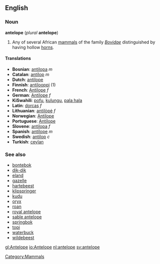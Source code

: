 {{wikipedia}}
==English==

===Noun===
'''antelope''' (''plural'' '''antelope''')

#Any of several African [[mammals]] of the family ''[[Bovidae]]'' distinguished by having hollow [[horn]]s.

====Translations====
*'''Bosnian''': [[antilopa]] ''m''
*'''Catalan''': [[antílop]] ''m''
*'''Dutch''': [[antilope]]
*'''Finnish''': [[antilooppi]] (1)
*'''French''': [[Antilope]] ''f''
*'''German''': [[Antilope]] ''f''
*'''KiSwahili''': [[pofu]], [[kulungu]], [[pala hala]]
*'''Latin''': [[dorcas]] ''f''
*'''Lithuanian''': [[antilòpė]] ''f''
*'''Norwegian''': [[Antilope]]
*'''Portuguese''': [[Antílope]]
*'''Slovene''': [[antilopa]] ''f''
*'''Spanish''': [[antílope]] ''m''
*'''Swedish''': [[antilop]] ''c''
*'''Turkish''': [[ceylan]]

===See also===
*[[bontebok]]
*[[dik-dik]]
*[[eland]]
*[[gazelle]]
*[[hartebeest]]
*[[klipspringer]]
*[[kudu]]
*[[oryx]] <!--the pronghorn is not an antelope; see Wikipedia-->
*[[roan]]
*[[royal antelope]]
*[[sable antelope]]
*[[springbok]]
*[[topi]]
*[[waterbuck]]
*[[wildebeest]]

[[Category:Mammals]]

[[gl:Antelope]]
[[io:Antelope]]
[[nl:antelope]]
[[sv:antelope]]